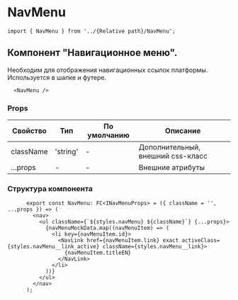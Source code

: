 # NavMenu

```tsx
import { NavMenu } from '../{Relative path}/NavMenu';
```
## Компонент "Навигационное меню". 
  Необходим для отображения навигационных ссылок платформы. Используется в шапке и футере.

```tsx
  <NavMenu />
```


### Props
| Свойство                      | Тип                                     | По умолчанию | Описание                                                      |
|-------------------------------|-----------------------------------------|--------------|---------------------------------------------------------------|
| className                     | 'string'                                |       -      | Дополнительный, внешний css-класс                             |
| ...props                      | -                                       |       -      | Внешние атрибуты                                              |




### Структура компонента
```tsx
      export const NavMenu: FC<INavMenuProps> = ({ className = '', ...props }) => (
        <nav>
          <ul className={`${styles.navMenu} ${className}`} {...props}>
            {navMenuMockData.map((navMenuItem) => (
              <li key={navMenuItem.id}>
                <NavLink href={navMenuItem.link} exact activeClass={styles.navMenu__link_active} className={styles.navMenu__link}>
                  {navMenuItem.titleEN}
                </NavLink>
              </li>
            ))}
          </ul>
        </nav>
      );
```
